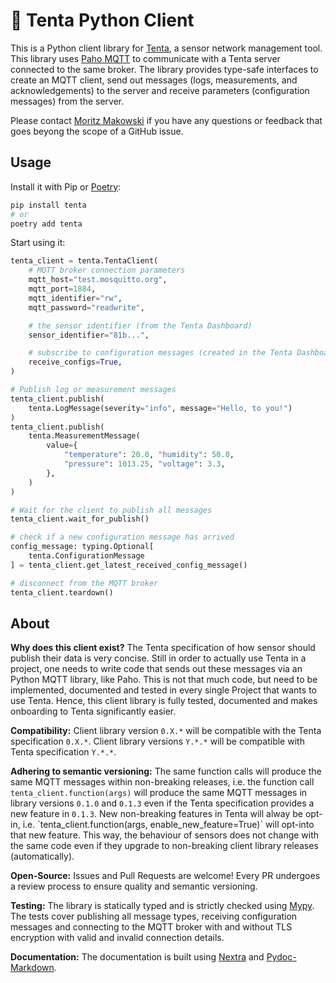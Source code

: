 # 🐙 Tenta Python Client

This is a Python client library for [Tenta](https//github.com/iterize/tenta), a sensor network management tool. This library uses [Paho MQTT](https://github.com/eclipse/paho.mqtt.python) to communicate with a Tenta server connected to the same broker. The library provides type-safe interfaces to create an MQTT client, send out messages (logs, measurements, and acknowledgements) to the server and receive parameters (configuration messages) from the server.

Please contact [Moritz Makowski](moritz.makowski@tum.de) if you have any questions or feedback that goes beyong the scope of a GitHub issue.

## Usage

Install it with Pip or [Poetry](https://github.com/python-poetry/poetry):

```bash
pip install tenta
# or
poetry add tenta
```

Start using it:

```python
tenta_client = tenta.TentaClient(
    # MQTT broker connection parameters
    mqtt_host="test.mosquitto.org",
    mqtt_port=1884,
    mqtt_identifier="rw",
    mqtt_password="readwrite",

    # the sensor identifier (from the Tenta Dashboard)
    sensor_identifier="81b...",

    # subscribe to configuration messages (created in the Tenta Dashboard)
    receive_configs=True,
)

# Publish log or measurement messages
tenta_client.publish(
    tenta.LogMessage(severity="info", message="Hello, to you!")
)
tenta_client.publish(
    tenta.MeasurementMessage(
        value={
            "temperature": 20.0, "humidity": 50.0,
            "pressure": 1013.25, "voltage": 3.3,
        },
    )
)

# Wait for the client to publish all messages
tenta_client.wait_for_publish()

# check if a new configuration message has arrived
config_message: typing.Optional[
    tenta.ConfigurationMessage
] = tenta_client.get_latest_received_config_message()

# disconnect from the MQTT broker
tenta_client.teardown()
```

## About

**Why does this client exist?** The Tenta specification of how sensor should publish their data is very concise. Still in order to actually use Tenta in a project, one needs to write code that sends out these messages via an Python MQTT library, like Paho. This is not that much code, but need to be implemented, documented and tested in every single Project that wants to use Tenta. Hence, this client library is fully tested, documented and makes onboarding to Tenta significantly easier.

**Compatibility:** Client library version `0.X.*` will be compatible with the Tenta specification `0.X.*`. Client library versions `Y.*.*` will be compatible with Tenta specification `Y.*.*`.

**Adhering to semantic versioning:** The same function calls will produce the same MQTT messages within non-breaking releases, i.e. the function call `tenta_client.function(args)` will produce the same MQTT messages in library versions `0.1.0` and `0.1.3` even if the Tenta specification provides a new feature in `0.1.3`. New non-breaking features in Tenta will alway be opt-in, i.e. `tenta_client.function(args, enable_new_feature=True)´ will opt-into that new feature. This way, the behaviour of sensors does not change with the same code even if they upgrade to non-breaking client library releases (automatically).

**Open-Source:** Issues and Pull Requests are welcome! Every PR undergoes a review process to ensure quality and semantic versioning.

**Testing:** The library is statically typed and is strictly checked using [Mypy](https://github.com/python/mypy). The tests cover publishing all message types, receiving configuration messages and connecting to the MQTT broker with and without TLS encryption with valid and invalid connection details.

**Documentation:** The documentation is built using [Nextra](https://nextra.site/) and [Pydoc-Markdown](https://github.com/NiklasRosenstein/pydoc-markdown).
